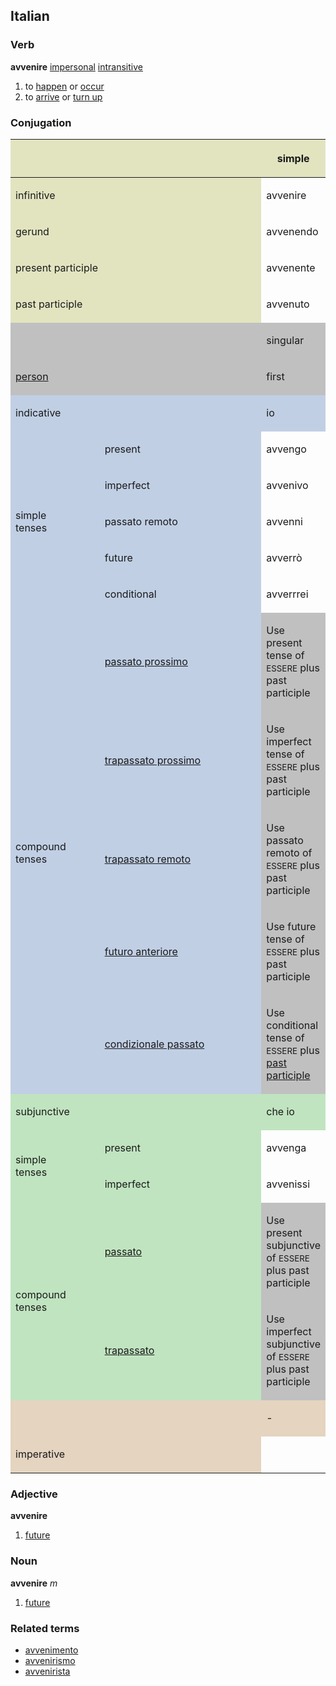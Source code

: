 ==Italian==
===Verb===
'''avvenire''' [[impersonal]] [[intransitive]]
# to [[happen]] or [[occur]]
# to [[arrive]] or [[turn up]]

===Conjugation===

<center>
{| style="background:#F0F0F0"
|-
! colspan="2" style="background:#e2e4c0" |
! colspan="3" style="background:#e2e4c0" | simple
! colspan="3" style="background:#e2e4c0" | compound

|-
! colspan="2" style="background:#e2e4c0" | infinitive
| colspan="3" | avvenire
| colspan="3" | essere avvenuto

|-
! colspan="2" style="background:#e2e4c0" | gerund
| colspan="3" | avvenendo
| colspan="3" | essendo avvenuto

|-
! colspan="2" style="background:#e2e4c0" | present participle
| colspan="3" | avvenente

|-
! colspan="2" style="background:#e2e4c0" | past participle
| colspan="3" | avvenuto

|-
! colspan="2" style="background:#C0C0C0" |
! colspan="3" style="background:#C0C0C0" | singular
! colspan="3" style="background:#C0C0C0" | plural

|-
! colspan="2" style="background:#C0C0C0" | [[person]]
! style="background:#C0C0C0;width:12.5%" | first
! style="background:#C0C0C0;width:12.5%" | second
! style="background:#C0C0C0;width:12.5%" | third
! style="background:#C0C0C0;width:12.5%" | first
! style="background:#C0C0C0;width:12.5%" | second
! style="background:#C0C0C0;width:12.5%" | third

|-
! style="background:#c0cfe4" colspan="2" | indicative
! style="background:#c0cfe4" | io
! style="background:#c0cfe4" | tu
! style="background:#c0cfe4" | lui/lei
! style="background:#c0cfe4" | noi
! style="background:#c0cfe4" | voi
! style="background:#c0cfe4" | loro

|-
! rowspan="5" style="background:#c0cfe4" | simple<br>tenses

! style="height:3em;background:#c0cfe4" | present
| avvengo
| avvieni
| avviene
| avveniamo
| avvenite
| avvengono

|-
! style="height:3em;background:#c0cfe4" | imperfect
| avvenivo
| avvenivi
| avveniva
| avvenivamo
| avvenivate
| avvenivano

|-
! style="height:3em;background:#c0cfe4" | passato remoto
| avvenni
| avvenisti
| avvenne
| avvenimmo
| avveniste
| avvennero

|-
! style="height:3em;background:#c0cfe4" | future
| avverrò
| avverrai
| avverrà
| avverremo
| avverrete
| avverranno

|-
! style="height:3em;background:#c0cfe4" | conditional
| avverrrei
| avverresti
| avverrebbe
| avverremmo
| avverreste
| avverrebbero

|-
! rowspan="5" style="background:#c0cfe4" | compound<br>tenses

! style="height:3em;background:#c0cfe4" | [[passato prossimo]]
! colspan="6" style="background:#C0C0C0" | Use present tense of <small>ESSERE</small> plus past participle

|-
! style="height:3em;background:#c0cfe4" | [[trapassato prossimo]]
! colspan="6" style="background:#C0C0C0" | Use imperfect tense of <small>ESSERE</small> plus past participle

|-
! style="height:3em;background:#c0cfe4" | [[trapassato remoto]]
! colspan="6" style="background:#C0C0C0" | Use passato remoto of <small>ESSERE</small> plus past participle

|-
! style="height:3em;background:#c0cfe4" | [[futuro anteriore]]
! colspan="6" style="background:#C0C0C0" | Use future tense of <small>ESSERE</small> plus past participle

|-
! style="height:3em;background:#c0cfe4" | [[condizionale passato]]
! colspan="6" style="background:#C0C0C0" | Use conditional tense of <small>ESSERE</small> plus [[past participle]]
|-
! style="background:#c0e4c0" colspan="2" | subjunctive
! style="background:#c0e4c0" | che io
! style="background:#c0e4c0" | che tu
! style="background:#c0e4c0" | che lui/che lei
! style="background:#c0e4c0" | che noi
! style="background:#c0e4c0" | che voi
! style="background:#c0e4c0" | che loro

|-
! rowspan="2" style="background:#c0e4c0" | simple<br>tenses

! style="height:3em;background:#c0e4c0" | present
| avvenga
| avvenga
| avvenga
| avveniamo
| avveniate
| avvengano

|-
! style="height:3em;background:#c0e4c0" rowspan="1" | imperfect
| avvenissi
| avvenissi
| avvenisse
| avvenissimo
| avveniste
| avvenissero

|-
! rowspan="2" style="background:#c0e4c0" | compound<br>tenses

! style="height:3em;background:#c0e4c0" | [[passato]]
! colspan="6" style="background:#C0C0C0" | Use present subjunctive of <small>ESSERE</small> plus past participle

|-
! rowspan="1" style="height:3em;background:#c0e4c0" | [[trapassato]]
! colspan="6" style="background:#C0C0C0" | Use imperfect subjunctive of <small>ESSERE</small> plus past participle

|-
! style="background:#e4d4c0" colspan="2" | 
! style="background:#e4d4c0" | -
! style="background:#e4d4c0" | tu
! style="background:#e4d4c0" | lui/lei
! style="background:#e4d4c0" | noi
! style="background:#e4d4c0" | voi
! style="background:#e4d4c0" | loro

|-
! colspan="2" style="height:3em;background:#e4d4c0" | imperative
|
| avvieni
| avvenga
| avveniamo
| avvenite
| avvengano

|}
</center>
===Adjective===
'''avvenire'''
# [[future]]
===Noun===
'''avvenire''' ''m''
# [[future]]

===Related terms===
*[[avvenimento]]
*[[avvenirismo]]
*[[avvenirista]]